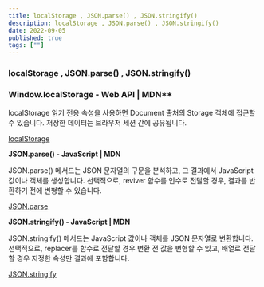 ```yaml
---
title: localStorage , JSON.parse() , JSON.stringify()
description: localStorage , JSON.parse() , JSON.stringify()
date: 2022-09-05
published: true
tags: [""]
---
```


### localStorage , JSON.parse() , JSON.stringify()

### Window.localStorage - Web API | MDN\*\*

localStorage 읽기 전용 속성을 사용하면 Document 출처의 Storage 객체에 접근할 수 있습니다. 저장한 데이터는 브라우저 세션 간에 공유됩니다.

[localStorage](https://developer.mozilla.org/ko/docs/Web/API/Window/localStorage)

**JSON.parse() - JavaScript | MDN**

JSON.parse() 메서드는 JSON 문자열의 구문을 분석하고, 그 결과에서 JavaScript 값이나 객체를 생성합니다. 선택적으로, reviver 함수를 인수로 전달할 경우, 결과를 반환하기 전에 변형할 수 있습니다.

[JSON.parse](https://developer.mozilla.org/ko/docs/Web/JavaScript/Reference/Global_Objects/JSON/parse)

**JSON.stringify() - JavaScript | MDN**

JSON.stringify() 메서드는 JavaScript 값이나 객체를 JSON 문자열로 변환합니다. 선택적으로, replacer를 함수로 전달할 경우 변환 전 값을 변형할 수 있고, 배열로 전달할 경우 지정한 속성만 결과에 포함합니다.

[JSON.stringify](https://developer.mozilla.org/ko/docs/Web/JavaScript/Reference/Global_Objects/JSON/stringify)
